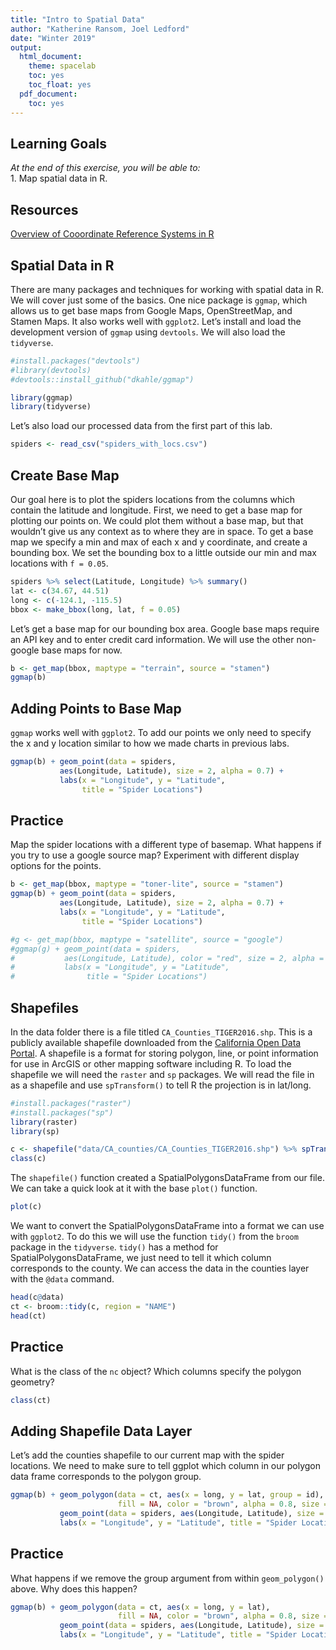 ```yaml
---
title: "Intro to Spatial Data"
author: "Katherine Ransom, Joel Ledford"
date: "Winter 2019"
output:
  html_document:
    theme: spacelab
    toc: yes
    toc_float: yes
  pdf_document:
    toc: yes
---
```


## Learning Goals
*At the end of this exercise, you will be able to:*  
1. Map spatial data in R.    
 
## Resources
[Overview of Cooordinate Reference Systems in R](https://www.nceas.ucsb.edu/~frazier/RSpatialGuides/OverviewCoordinateReferenceSystems.pdf)

## Spatial Data in R

There are many packages and techniques for working with spatial data in R. We will cover just some of the basics. One nice package is `ggmap`, which allows us to get base maps from Google Maps, OpenStreetMap, and Stamen Maps. It also works well with `ggplot2`. Let's install and load the development version of `ggmap` using `devtools`. We will also load the `tidyverse`.

```r
#install.packages("devtools")
#library(devtools)
#devtools::install_github("dkahle/ggmap")
```

```r
library(ggmap)
library(tidyverse)
```

Let's also load our processed data from the first part of this lab.
```r
spiders <- read_csv("spiders_with_locs.csv")
```

## Create Base Map

Our goal here is to plot the spiders locations from the columns which contain the latitude and longitude. First, we need to get a base map for plotting our points on. We could plot them without a base map, but that wouldn't give us any context as to where they are in space. To get a base map we specify a min and max of each x and y coordinate, and create a bounding box. We set the bounding box to a little outside our min and max locations with `f = 0.05`. 

```r
spiders %>% select(Latitude, Longitude) %>% summary()
lat <- c(34.67, 44.51)
long <- c(-124.1, -115.5)
bbox <- make_bbox(long, lat, f = 0.05)
```

Let's get a base map for our bounding box area. Google base maps require an API key and to enter credit card information. We will use the other non-google base maps for now.  
```r
b <- get_map(bbox, maptype = "terrain", source = "stamen")
ggmap(b)
```

## Adding Points to Base Map

`ggmap` works well with `ggplot2`. To add our points we only need to specify the x and y location similar to how we made charts in previous labs. 
```r

ggmap(b) + geom_point(data = spiders, 
           aes(Longitude, Latitude), size = 2, alpha = 0.7) +
           labs(x = "Longitude", y = "Latitude",
                title = "Spider Locations")
```


## Practice

Map the spider locations with a different type of basemap. What happens if you try to use a google source map? Experiment with different display options for the points. 

```r
b <- get_map(bbox, maptype = "toner-lite", source = "stamen")
ggmap(b) + geom_point(data = spiders, 
           aes(Longitude, Latitude), size = 2, alpha = 0.7) +
           labs(x = "Longitude", y = "Latitude",
                title = "Spider Locations")
```

```r
#g <- get_map(bbox, maptype = "satellite", source = "google")
#ggmap(g) + geom_point(data = spiders, 
#           aes(Longitude, Latitude), color = "red", size = 2, alpha = 0.7) +
#           labs(x = "Longitude", y = "Latitude",
#                title = "Spider Locations")
```

## Shapefiles

In the data folder there is a file titled `CA_Counties_TIGER2016.shp`. This is a publicly available shapefile downloaded from the [California Open Data Portal](https://data.ca.gov/dataset/ca-geographic-boundaries). A shapefile is a format for storing polygon, line, or point information for use in ArcGIS or other mapping software including R. To load the shapefile we will need the `raster` and `sp` packages. We will read the file in as a shapefile and use `spTransform()` to tell R the projection is in lat/long. 
```r
#install.packages("raster")
#install.packages("sp")
library(raster)
library(sp)
```

```r
c <- shapefile("data/CA_counties/CA_Counties_TIGER2016.shp") %>% spTransform(CRS("+proj=longlat +datum=WGS84"))
class(c)
```
  
The `shapefile()` function created a SpatialPolygonsDataFrame from our file. We can take a quick look at it with the base `plot()` function.
```r
plot(c)
```

We want to convert the SpatialPolygonsDataFrame into a format we can use with `ggplot2`. To do this we will use the function `tidy()` from the `broom` package in the `tidyverse`. `tidy()` has a method for SpatialPolygonsDataFrame, we just need to tell it which column corresponds to the county. We can access the data in the counties layer with the `@data` command. 
```r
head(c@data)
ct <- broom::tidy(c, region = "NAME")
head(ct)
```


## Practice

What is the class of the `nc` object? Which columns specify the polygon geometry?
```r
class(ct)
```

## Adding Shapefile Data Layer

Let's add the counties shapefile to our current map with the spider locations. We need to make sure to tell ggplot which column in our polygon data frame corresponds to the polygon group. 

```r

ggmap(b) + geom_polygon(data = ct, aes(x = long, y = lat, group = id), 
                        fill = NA, color = "brown", alpha = 0.8, size = 0.2) +
           geom_point(data = spiders, aes(Longitude, Latitude), size = 2, alpha = 0.7) +
           labs(x = "Longitude", y = "Latitude", title = "Spider Locations")
```

## Practice

What happens if we remove the group argument from within `geom_polygon()` above. Why does this happen?

```r
ggmap(b) + geom_polygon(data = ct, aes(x = long, y = lat), 
                        fill = NA, color = "brown", alpha = 0.8, size = 0.2) +
           geom_point(data = spiders, aes(Longitude, Latitude), size = 2, alpha = 0.7) +
           labs(x = "Longitude", y = "Latitude", title = "Spider Locations")
```

